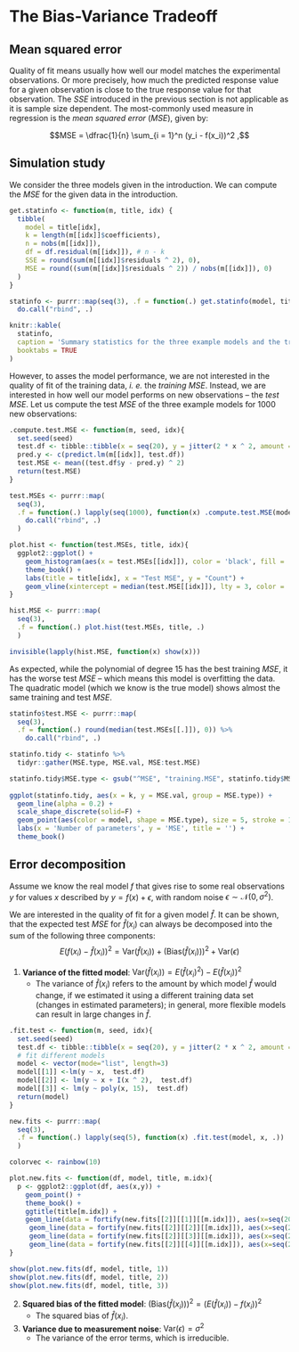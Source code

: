# The Bias-Variance Tradeoff {#bias-var}

## Mean squared error
Quality of fit means usually how well our model matches the experimental observations. Or more precisely, how much the predicted response value for a given observation is close to the true response value for that observation. The $SSE$ introduced in the previous section is not applicable as it is sample size dependent. The most-commonly used measure in regression is the _mean squared error_ ($MSE$), given by:

$$MSE = \dfrac{1}{n} \sum_{i = 1}^n (y_i - f(x_i))^2 ,$$

## Simulation study
We consider the three models given in the introduction. We can compute the $MSE$ for the given data in the introduction.

```r
get.statinfo <- function(m, title, idx) {
  tibble(
    model = title[idx],
    k = length(m[[idx]]$coefficients),
    n = nobs(m[[idx]]),
    df = df.residual(m[[idx]]), # n - k
    SSE = round(sum(m[[idx]]$residuals ^ 2), 0),
    MSE = round((sum(m[[idx]]$residuals ^ 2)) / nobs(m[[idx]]), 0)
  )
}

statinfo <- purrr::map(seq(3), .f = function(.) get.statinfo(model, title, .)) %>%
  do.call("rbind", .)

knitr::kable(
  statinfo, 
  caption = 'Summary statistics for the three example models and the training data.',
  booktabs = TRUE
)
```

However, to asses the model performance, we are not interested in the quality of fit of the training data, _i. e._ the _training_ $MSE$. Instead, we are interested in how well our model performs on new observations -- the _test_ $MSE$. Let us compute the test $MSE$ of the three example models for 1000 new observations:

```r
.compute.test.MSE <- function(m, seed, idx){
  set.seed(seed)
  test.df <- tibble::tibble(x = seq(20), y = jitter(2 * x ^ 2, amount = 60))
  pred.y <- c(predict.lm(m[[idx]], test.df))
  test.MSE <- mean((test.df$y - pred.y) ^ 2)
  return(test.MSE)
}

test.MSEs <- purrr::map(
  seq(3),
  .f = function(.) lapply(seq(1000), function(x) .compute.test.MSE(model, x, .)) %>%
    do.call("rbind", .)
  )

plot.hist <- function(test.MSEs, title, idx){
  ggplot2::ggplot() + 
    geom_histogram(aes(x = test.MSEs[[idx]]), color = 'black', fill = 'white', bins = 20) + 
    theme_book() +
    labs(title = title[idx], x = "Test MSE", y = "Count") + 
    geom_vline(xintercept = median(test.MSE[[idx]]), lty = 3, color = 'red', lwd = 1.2)
}

hist.MSE <- purrr::map(
  seq(3),
  .f = function(.) plot.hist(test.MSEs, title, .)
  )

invisible(lapply(hist.MSE, function(x) show(x)))
```

As expected, while the polynomial of degree 15 has the best training $MSE$, it has the worse test $MSE$ -- which means this model is overfitting the data. The quadratic model (which we know is the true model) shows almost the same training and test $MSE$. 


```r
statinfo$test.MSE <- purrr::map(
  seq(3),
  .f = function(.) round(median(test.MSEs[[.]]), 0)) %>%
    do.call("rbind", .)

statinfo.tidy <- statinfo %>%
  tidyr::gather(MSE.type, MSE.val, MSE:test.MSE) 

statinfo.tidy$MSE.type <- gsub("^MSE", "training.MSE", statinfo.tidy$MSE.type)
  
ggplot(statinfo.tidy, aes(x = k, y = MSE.val, group = MSE.type)) + 
  geom_line(alpha = 0.2) + 
  scale_shape_discrete(solid=F) +
  geom_point(aes(color = model, shape = MSE.type), size = 5, stroke = 1) +
  labs(x = 'Number of parameters', y = 'MSE', title = '') + 
  theme_book() 
```

## Error decomposition
Assume we know the real model $f$ that gives rise to some real observations $y$ for values $x$ described by $y = f(x) + \epsilon$, with random noise $\epsilon \sim \mathcal{N}(0, \sigma^2)$. 

We are interested in the quality of fit for a given model $\hat{f}$. It can be shown, that the expected test $MSE$ for $\hat{f}(x_i)$ can always be decomposed into the sum of the following three components: 
$$ E \left( f(x_i) - \hat{f}(x_i) \right)^2 = \mathrm{Var}(\hat{f}(x_i)) + \left( \mathrm{Bias} (\hat{f}(x_i)) \right)^2 + \mathrm{Var}(\epsilon)$$

1. **Variance of the fitted model**: $\mathrm{Var}(\hat{f}(x_i)) = E(\hat{f}(x_i)^2) - E(\hat{f}(x_i))^2$
    * The variance of $\hat{f}(x_i)$ refers to the amount by which model $\hat{f}$ would change, if we estimated it using a different training data set (changes in estimated parameters); in general, more flexible models can result in large changes in $\hat{f}$.


```r

.fit.test <- function(m, seed, idx){
  set.seed(seed)
  test.df <- tibble::tibble(x = seq(20), y = jitter(2 * x ^ 2, amount = 60))
  # fit different models
  model <- vector(mode="list", length=3)
  model[[1]] <-lm(y ~ x,  test.df)
  model[[2]] <- lm(y ~ x + I(x ^ 2),  test.df)
  model[[3]] <- lm(y ~ poly(x, 15),  test.df)
  return(model)
}

new.fits <- purrr::map(
  seq(3),
  .f = function(.) lapply(seq(5), function(x) .fit.test(model, x, .)) 
  )

colorvec <- rainbow(10)

plot.new.fits <- function(df, model, title, m.idx){
  p <- ggplot2::ggplot(df, aes(x,y)) +
    geom_point() +
    theme_book() +
    ggtitle(title[m.idx]) +
    geom_line(data = fortify(new.fits[[2]][[1]][[m.idx]]), aes(x=seq(20), y=.fitted), color = colorvec[1], alpha = 0.8, lwd = 1.2) +
     geom_line(data = fortify(new.fits[[2]][[2]][[m.idx]]), aes(x=seq(20), y=.fitted), color = colorvec[10], alpha = 0.8, lwd = 1.2) +
     geom_line(data = fortify(new.fits[[2]][[3]][[m.idx]]), aes(x=seq(20), y=.fitted), color = colorvec[5], alpha = 0.8, lwd = 1.2) + 
     geom_line(data = fortify(new.fits[[2]][[4]][[m.idx]]), aes(x=seq(20), y=.fitted), color = colorvec[8], alpha = 0.8, lwd = 1.2)
}

show(plot.new.fits(df, model, title, 1))
show(plot.new.fits(df, model, title, 2))
show(plot.new.fits(df, model, title, 3))


```

2. **Squared bias of the fitted model**: $\left( \mathrm{Bias} (\hat{f}(x_i)) \right)^2 = \left( E\left(\hat{f}(x_i)\right) - f(x_i) \right)^2$
    * The squared bias of $\hat{f}(x_i)$.
  
3. **Variance due to measurement noise**: $\mathrm{Var}(\epsilon) = \sigma^2$
    * The variance of the error terms, which is irreducible. 


